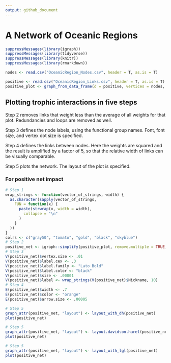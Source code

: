```yaml
---
output: github_document
---
```


# A Network of Oceanic Regions

```r
suppressMessages(library(igraph))
suppressMessages(library(tidyverse))
suppressMessages(library(knitr))
suppressMessages(library(rmarkdown))
```

```r
nodes <- read.csv("OceanicRegion_Nodes.csv", header = T, as.is = T)
```

```r
positive <- read.csv("OceanicRegion_Links.csv", header = T, as.is = T)
positive_plot <- graph_from_data_frame(d = positive, vertices = nodes, directed = T)
```

## Plotting trophic interactions in five steps

Step 2 removes links that weight less than the average of all weights for that plot. Redundancies and loops are removed as well.

Step 3 defines the node labels, using the functional group names. Font, font size, and vertex dot size is specified.

Step 4 defines the links between nodes. Here the weights are squared and the result is amplified by a factor of 5, so that the relative width of links can be visually comparable.

Step 5 plots the network. The layout of the plot is specified.

### For positive net impact

```r
# Step 1
wrap_strings <- function(vector_of_strings, width) {
  as.character(sapply(vector_of_strings,
    FUN = function(x) {
      paste(strwrap(x, width = width),
        collapse = "\n"
      )
    }
  ))
}
colrs <- c("gray50", "tomato", "gold", "black", "skyblue")
# Step 2
positive_net <- igraph::simplify(positive_plot, remove.multiple = TRUE, remove.loops = TRUE, edge.attr.comb = igraph_opt("edge.attr.comb"))
# Step 3
V(positive_net)$vertex.size <- .01
V(positive_net)$label.cex <- .3
V(positive_net)$label.family <- "Lato Bold"
V(positive_net)$label.color <- "black"
V(positive_net)$size <- .00001
V(positive_net)$label <- wrap_strings(V(positive_net)$Nickname, 10)
# Step 4
E(positive_net)$width <- .7
E(positive_net)$color <- "orange"
E(positive_net)$arrow.size <- .00005
```

```r
# Step 5
graph_attr(positive_net, "layout") <- layout_with_dh(positive_net)
plot(positive_net)
```

```r
# Step 5
graph_attr(positive_net, "layout") <- layout.davidson.harel(positive_net)
plot(positive_net)
```

```r
# Step 5
graph_attr(positive_net, "layout") <- layout_with_lgl(positive_net)
plot(positive_net)
```



